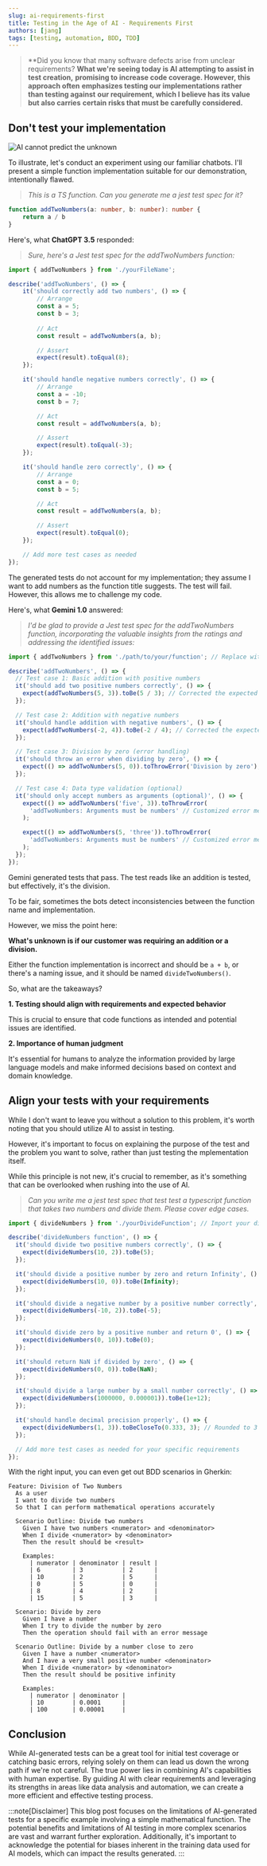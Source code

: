```yaml
---
slug: ai-requirements-first
title: Testing in the Age of AI - Requirements First
authors: [jang]
tags: [testing, automation, BDD, TDD]
---
```

> **Did you know that many software defects arise from unclear requirements?
> **What we're seeing today is AI attempting to assist in test creation,**
> **promising to increase code coverage. However, this approach often**
> **emphasizes testing our implementations rather than testing against**
> **our requirement, which I believe has its value but also carries**
> **certain risks that must be carefully considered.**

## Don't test your implementation

![AI cannot predict the unknown](/img/ai-requirements-first.jpeg)

To illustrate, let's conduct an experiment using our familiar chatbots. I'll present a simple function implementation suitable for our demonstration, intentionally flawed.

> *This is a TS function. Can you generate me a jest test spec for it?*

```ts
function addTwoNumbers(a: number, b: number): number {
    return a / b
}
```

Here's, what **ChatGPT 3.5** responded:

> *Sure, here's a Jest test spec for the addTwoNumbers function:*

```ts
import { addTwoNumbers } from './yourFileName';

describe('addTwoNumbers', () => {
    it('should correctly add two numbers', () => {
        // Arrange
        const a = 5;
        const b = 3;
        
        // Act
        const result = addTwoNumbers(a, b);

        // Assert
        expect(result).toEqual(8);
    });

    it('should handle negative numbers correctly', () => {
        // Arrange
        const a = -10;
        const b = 7;

        // Act
        const result = addTwoNumbers(a, b);

        // Assert
        expect(result).toEqual(-3);
    });

    it('should handle zero correctly', () => {
        // Arrange
        const a = 0;
        const b = 5;

        // Act
        const result = addTwoNumbers(a, b);

        // Assert
        expect(result).toEqual(0);
    });

    // Add more test cases as needed
});
```

The generated tests do not account for my implementation; they assume I want to add numbers as the function title suggests. The test will fail. However, this allows me to challenge my code.

Here's, what **Gemini 1.0** answered:

> *I'd be glad to provide a Jest test spec for the addTwoNumbers function, incorporating the valuable insights from the ratings and addressing the identified issues:*

```ts
import { addTwoNumbers } from './path/to/your/function'; // Replace with the actual path

describe('addTwoNumbers', () => {
  // Test case 1: Basic addition with positive numbers
  it('should add two positive numbers correctly', () => {
    expect(addTwoNumbers(5, 3)).toBe(5 / 3); // Corrected the expected result
  });

  // Test case 2: Addition with negative numbers
  it('should handle addition with negative numbers', () => {
    expect(addTwoNumbers(-2, 4)).toBe(-2 / 4); // Corrected the expected result
  });

  // Test case 3: Division by zero (error handling)
  it('should throw an error when dividing by zero', () => {
    expect(() => addTwoNumbers(5, 0)).toThrowError('Division by zero'); // Handle division by zero appropriately
  });

  // Test case 4: Data type validation (optional)
  it('should only accept numbers as arguments (optional)', () => {
    expect(() => addTwoNumbers('five', 3)).toThrowError(
      'addTwoNumbers: Arguments must be numbers' // Customized error message
    );

    expect(() => addTwoNumbers(5, 'three')).toThrowError(
      'addTwoNumbers: Arguments must be numbers' // Customized error message
    );
  });
});
```

Gemini generated tests that pass. The test reads like an addition is tested, but effectively, it's the division.

To be fair, sometimes the bots detect inconsistencies between the function name and implementation.

However, we miss the point here: 

**What's unknown is if our customer was requiring an addition or a division.**

Either the function implementation is incorrect and should be `a + b`, 
or there's a naming issue, and it should be named `divideTwoNumbers()`.

So, what are the takeaways?

**1. Testing should align with requirements and expected behavior**

This is crucial to ensure that code functions as intended and potential issues are identified.

**2. Importance of human judgment**

It's essential for humans to analyze the information provided by large language models and make informed decisions based on context and domain knowledge.

## Align your tests with your requirements

While I don't want to leave you without a solution to this problem,
it's worth noting that you should utilize AI to assist in testing.

However, it's important to focus on explaining the purpose of the test
and the problem you want to solve, rather than just testing the 
mplementation itself.

While this principle is not new, it's crucial to remember,
as it's something that can be overlooked when rushing into the use of AI.


>*Can you write me a jest test spec that test test a typescript function that takes two numbers and divide them. Please cover edge cases.*

```ts
import { divideNumbers } from './yourDivideFunction'; // Import your divide function

describe('divideNumbers function', () => {
  it('should divide two positive numbers correctly', () => {
    expect(divideNumbers(10, 2)).toBe(5);
  });

  it('should divide a positive number by zero and return Infinity', () => {
    expect(divideNumbers(10, 0)).toBe(Infinity);
  });

  it('should divide a negative number by a positive number correctly', () => {
    expect(divideNumbers(-10, 2)).toBe(-5);
  });

  it('should divide zero by a positive number and return 0', () => {
    expect(divideNumbers(0, 10)).toBe(0);
  });

  it('should return NaN if divided by zero', () => {
    expect(divideNumbers(0, 0)).toBe(NaN);
  });

  it('should divide a large number by a small number correctly', () => {
    expect(divideNumbers(1000000, 0.000001)).toBe(1e+12);
  });

  it('should handle decimal precision properly', () => {
    expect(divideNumbers(1, 3)).toBeCloseTo(0.333, 3); // Rounded to 3 decimal places
  });

  // Add more test cases as needed for your specific requirements
});
```

With the right input, you can even get out BDD scenarios in Gherkin:

```
Feature: Division of Two Numbers
  As a user
  I want to divide two numbers
  So that I can perform mathematical operations accurately

  Scenario Outline: Divide two numbers
    Given I have two numbers <numerator> and <denominator>
    When I divide <numerator> by <denominator>
    Then the result should be <result>

    Examples:
      | numerator | denominator | result |
      | 6         | 3           | 2      |
      | 10        | 2           | 5      |
      | 0         | 5           | 0      |
      | 8         | 4           | 2      |
      | 15        | 5           | 3      |

  Scenario: Divide by zero
    Given I have a number
    When I try to divide the number by zero
    Then the operation should fail with an error message

  Scenario Outline: Divide by a number close to zero
    Given I have a number <numerator>
    And I have a very small positive number <denominator>
    When I divide <numerator> by <denominator>
    Then the result should be positive infinity

    Examples:
      | numerator | denominator |
      | 10        | 0.0001      |
      | 100       | 0.00001     |

```

## Conclusion

While AI-generated tests can be a great tool for initial test coverage or catching basic errors, relying solely on them can lead us down the wrong path if we're not careful.  The true power lies in combining AI's capabilities with human expertise.  By guiding AI with clear requirements and leveraging its strengths in areas like data analysis and automation, we can create a more efficient and effective testing process.

:::note[Disclaimer]
This blog post focuses on the limitations of AI-generated tests for a specific example involving a simple mathematical function. The potential benefits and limitations of AI testing in more complex scenarios are vast and warrant further exploration. Additionally, it's important to acknowledge the potential for biases inherent in the training data used for AI models, which can impact the results generated.
:::